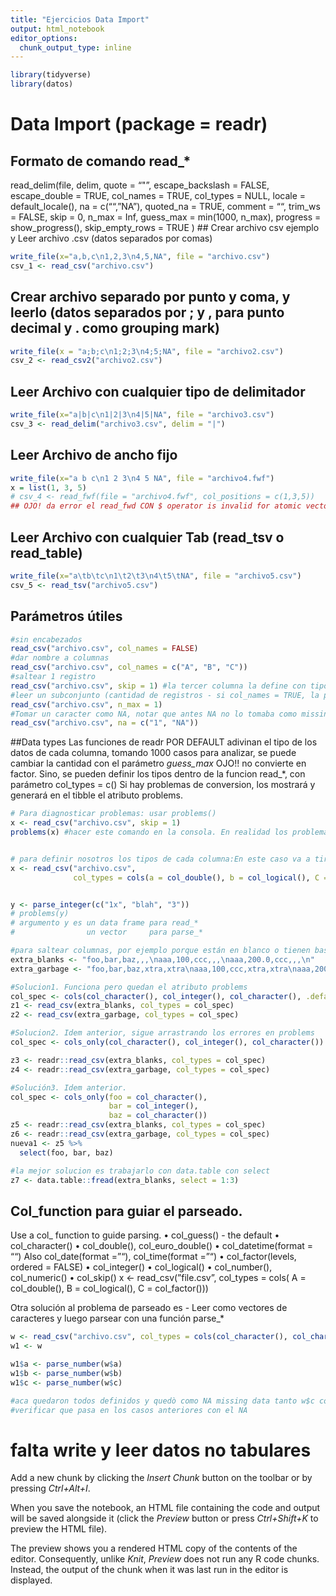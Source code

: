 ```yaml
---
title: "Ejercicios Data Import"
output: html_notebook
editor_options: 
  chunk_output_type: inline
---
```

```r
library(tidyverse)
library(datos)
```

# Data Import (package = readr)

## Formato de comando read_*
read_delim(file, delim, quote = "\"", escape_backslash = FALSE, escape_double = TRUE,
  col_names = TRUE,  col_types = NULL, locale = default_locale(),  na = c("", "NA"),
  quoted_na = TRUE, comment = "",  trim_ws = FALSE,  skip = 0,  n_max = Inf,
  guess_max = min(1000, n_max),  progress = show_progress(),  skip_empty_rows = TRUE
)
## Crear archivo csv ejemplo y Leer archivo .csv (datos separados por comas)

```r
write_file(x="a,b,c\n1,2,3\n4,5,NA", file = "archivo.csv")
csv_1 <- read_csv("archivo.csv")
```

## Crear archivo separado por punto y coma, y leerlo (datos separados por ; y , para punto decimal y . como grouping mark)
```r
write_file(x = "a;b;c\n1;2;3\n4;5;NA", file = "archivo2.csv")
csv_2 <- read_csv2("archivo2.csv")
```

## Leer Archivo con cualquier tipo de delimitador
```r
write_file(x="a|b|c\n1|2|3\n4|5|NA", file = "archivo3.csv")
csv_3 <- read_delim("archivo3.csv", delim = "|")
```

## Leer Archivo de ancho fijo
```r
write_file(x="a b c\n1 2 3\n4 5 NA", file = "archivo4.fwf")
x = list(1, 3, 5)
# csv_4 <- read_fwf(file = "archivo4.fwf", col_positions = c(1,3,5))
## OJO! da error el read_fwd CON $ operator is invalid for atomic vectors Y NO HAY CASO QUE FUNCIONE, ver show traceback
```
## Leer Archivo con cualquier Tab (read_tsv o read_table)
```r
write_file(x="a\tb\tc\n1\t2\t3\n4\t5\tNA", file = "archivo5.csv")
csv_5 <- read_tsv("archivo5.csv")
```

## Parámetros útiles
```r
#sin encabezados
read_csv("archivo.csv", col_names = FALSE)
#dar nombre a columnas
read_csv("archivo.csv", col_names = c("A", "B", "C"))
#saltear 1 registro
read_csv("archivo.csv", skip = 1) #la tercer columna la define con tipo lógico
#leer un subconjunto (cantidad de registros - si col_names = TRUE, la primer linea la cuenta como encabezado)
read_csv("archivo.csv", n_max = 1)
#Tomar un caracter como NA, notar que antes NA no lo tomaba como missing value - por eso definía CHAR)
read_csv("archivo.csv", na = c("1", "NA"))

```
##Data types
Las funciones de readr POR DEFAULT adivinan el tipo de los datos de cada columna, tomando 1000 casos para analizar, se puede cambiar la cantidad con el parámetro *guess_max*
OJO!! no convierte en factor. Sino, se pueden definir los tipos dentro de la funcion read_*, con parámetro col_types = c()
Si hay problemas de conversion, los mostrará y generará en el tibble el atributo problems.
```r
# Para diagnosticar problemas: usar problems()
x <- read_csv("archivo.csv", skip = 1) 
problems(x) #hacer este comando en la consola. En realidad los problemas quedan con el atributo "problems" del objeto. Si no hay errores: va a mostrar 0 rows 


# para definir nosotros los tipos de cada columna:En este caso va a tirar problemas porque no coinciden los tipos de datos 
x <- read_csv("archivo.csv", 
              col_types = cols(a = col_double(), b = col_logical(), C = col_factor()))  


y <- parse_integer(c("1x", "blah", "3"))
# problems(y)
# argumento y es un data frame para read_* 
#                un vector     para parse_*

#para saltear columnas, por ejemplo porque están en blanco o tienen basura
extra_blanks <- "foo,bar,baz,,,\naaa,100,ccc,,,\naaa,200.0,ccc,,,\n"
extra_garbage <- "foo,bar,baz,xtra,xtra\naaa,100,ccc,xtra,xtra\naaa,200,ccc,xtra,xtra\n"

#Solucion1. Funciona pero quedan el atributo problems
col_spec <- cols(col_character(), col_integer(), col_character(), .default = col_skip())
z1 <- read_csv(extra_blanks, col_types = col_spec)
z2 <- read_csv(extra_garbage, col_types = col_spec)

#Solucion2. Idem anterior, sigue arrastrando los errores en problems
col_spec <- cols_only(col_character(), col_integer(), col_character())

z3 <- readr::read_csv(extra_blanks, col_types = col_spec)
z4 <- readr::read_csv(extra_garbage, col_types = col_spec)

#Solución3. Idem anterior.
col_spec <- cols_only(foo = col_character(), 
                      bar = col_integer(), 
                      baz = col_character())
z5 <- readr::read_csv(extra_blanks, col_types = col_spec)
z6 <- readr::read_csv(extra_garbage, col_types = col_spec)
nueva1 <- z5 %>% 
  select(foo, bar, baz)

#la mejor solucion es trabajarlo con data.table con select 
z7 <- data.table::fread(extra_blanks, select = 1:3)
```
## Col_function para guiar el parseado.
Use a col_ function to guide parsing.
• col_guess() - the default
• col_character()
• col_double(), col_euro_double()
• col_datetime(format = "") Also
col_date(format = ""), col_time(format = "")
• col_factor(levels, ordered = FALSE)
• col_integer()
• col_logical()
• col_number(), col_numeric()
• col_skip()
x <- read_csv("file.csv", col_types = cols(
A = col_double(),
B = col_logical(),
C = col_factor()))

Otra solución al problema de parseado es 
- Leer como vectores de caracteres y luego parsear con una función parse_*
```r
w <- read_csv("archivo.csv", col_types = cols(col_character(), col_character(), col_character()))
w1 <- w

w1$a <- parse_number(w$a)
w1$b <- parse_number(w$b)
w1$c <- parse_number(w$c)

#aca quedaron todos definidos y quedò como NA missing data tanto w$c como w1$c
#verificar que pasa en los casos anteriores con el NA
```
# falta write y leer datos no tabulares

Add a new chunk by clicking the *Insert Chunk* button on the toolbar or by pressing *Ctrl+Alt+I*.

When you save the notebook, an HTML file containing the code and output will be saved alongside it (click the *Preview* button or press *Ctrl+Shift+K* to preview the HTML file).

The preview shows you a rendered HTML copy of the contents of the editor. Consequently, unlike *Knit*, *Preview* does not run any R code chunks. Instead, the output of the chunk when it was last run in the editor is displayed.
